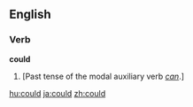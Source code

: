 ==English==

{{rank|what|do|has|62|could|our|than|some}}

===Verb ===
'''could'''
#[Past tense of the modal auxiliary verb ''[[can#Etymology 1|can]]''.]

[[hu:could]]
[[ja:could]]
[[zh:could]]